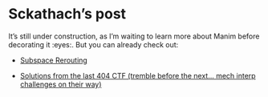 # Sckathach's post 

It's still under construction, as I'm waiting to learn more about Manim before decorating it :eyes:. But you can already check out:

- [Subspace Rerouting](/mech-interp/subspace-rerouting/)

- [Solutions from the last 404 CTF (tremble before the next... mech interp challenges on their way)](404ctf/index.qmd)
